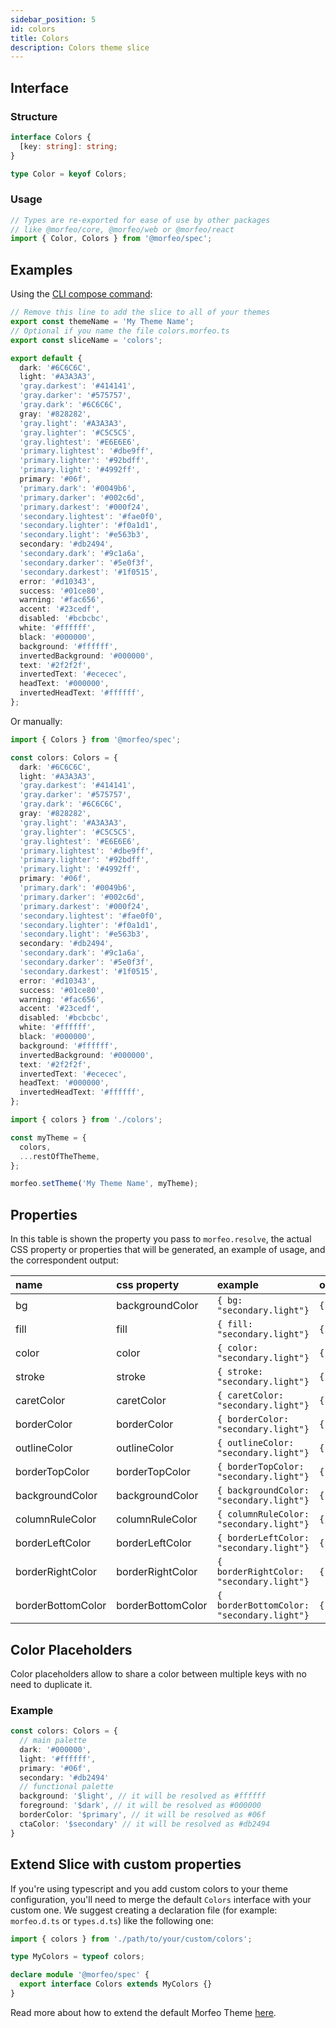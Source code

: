 ```yaml
---
sidebar_position: 5
id: colors
title: Colors
description: Colors theme slice
---
```


## Interface

### Structure

```typescript
interface Colors {
  [key: string]: string;
}

type Color = keyof Colors;
```

### Usage

```typescript
// Types are re-exported for ease of use by other packages
// like @morfeo/core, @morfeo/web or @morfeo/react
import { Color, Colors } from '@morfeo/spec';
```

## Examples

Using the [CLI compose command](../Features/CLI/compose.mdx):

```typescript title="colors.morfeo.ts"
// Remove this line to add the slice to all of your themes
export const themeName = 'My Theme Name';
// Optional if you name the file colors.morfeo.ts
export const sliceName = 'colors';

export default {
  dark: '#6C6C6C',
  light: '#A3A3A3',
  'gray.darkest': '#414141',
  'gray.darker': '#575757',
  'gray.dark': '#6C6C6C',
  gray: '#828282',
  'gray.light': '#A3A3A3',
  'gray.lighter': '#C5C5C5',
  'gray.lightest': '#E6E6E6',
  'primary.lightest': '#dbe9ff',
  'primary.lighter': '#92bdff',
  'primary.light': '#4992ff',
  primary: '#06f',
  'primary.dark': '#0049b6',
  'primary.darker': '#002c6d',
  'primary.darkest': '#000f24',
  'secondary.lightest': '#fae0f0',
  'secondary.lighter': '#f0a1d1',
  'secondary.light': '#e563b3',
  secondary: '#db2494',
  'secondary.dark': '#9c1a6a',
  'secondary.darker': '#5e0f3f',
  'secondary.darkest': '#1f0515',
  error: '#d10343',
  success: '#01ce80',
  warning: '#fac656',
  accent: '#23cedf',
  disabled: '#bcbcbc',
  white: '#ffffff',
  black: '#000000',
  background: '#ffffff',
  invertedBackground: '#000000',
  text: '#2f2f2f',
  invertedText: '#ececec',
  headText: '#000000',
  invertedHeadText: '#ffffff',
};
```

Or manually:

```typescript title="colors.ts"
import { Colors } from '@morfeo/spec';

const colors: Colors = {
  dark: '#6C6C6C',
  light: '#A3A3A3',
  'gray.darkest': '#414141',
  'gray.darker': '#575757',
  'gray.dark': '#6C6C6C',
  gray: '#828282',
  'gray.light': '#A3A3A3',
  'gray.lighter': '#C5C5C5',
  'gray.lightest': '#E6E6E6',
  'primary.lightest': '#dbe9ff',
  'primary.lighter': '#92bdff',
  'primary.light': '#4992ff',
  primary: '#06f',
  'primary.dark': '#0049b6',
  'primary.darker': '#002c6d',
  'primary.darkest': '#000f24',
  'secondary.lightest': '#fae0f0',
  'secondary.lighter': '#f0a1d1',
  'secondary.light': '#e563b3',
  secondary: '#db2494',
  'secondary.dark': '#9c1a6a',
  'secondary.darker': '#5e0f3f',
  'secondary.darkest': '#1f0515',
  error: '#d10343',
  success: '#01ce80',
  warning: '#fac656',
  accent: '#23cedf',
  disabled: '#bcbcbc',
  white: '#ffffff',
  black: '#000000',
  background: '#ffffff',
  invertedBackground: '#000000',
  text: '#2f2f2f',
  invertedText: '#ececec',
  headText: '#000000',
  invertedHeadText: '#ffffff',
};
```

```typescript title="theme.ts"
import { colors } from './colors';

const myTheme = {
  colors,
  ...restOfTheTheme,
};

morfeo.setTheme('My Theme Name', myTheme);
```

## Properties

In this table is shown the property you pass to `morfeo.resolve`, the actual CSS property or properties that will be generated,
an example of usage, and the correspondent output:

| name              | css property      | example                                    | output                            |
| :---------------- | :---------------- | :----------------------------------------- | :-------------------------------- |
| bg                | backgroundColor   | `{ bg: "secondary.light"} `                | `{"backgroundColor":"#e563b3"}`   |
| fill              | fill              | `{ fill: "secondary.light"} `              | `{"fill":"#e563b3"}`              |
| color             | color             | `{ color: "secondary.light"} `             | `{"color":"#e563b3"}`             |
| stroke            | stroke            | `{ stroke: "secondary.light"} `            | `{"stroke":"#e563b3"}`            |
| caretColor        | caretColor        | `{ caretColor: "secondary.light"} `        | `{"caretColor":"#e563b3"}`        |
| borderColor       | borderColor       | `{ borderColor: "secondary.light"} `       | `{"borderColor":"#e563b3"}`       |
| outlineColor      | outlineColor      | `{ outlineColor: "secondary.light"} `      | `{"outlineColor":"#e563b3"}`      |
| borderTopColor    | borderTopColor    | `{ borderTopColor: "secondary.light"} `    | `{"borderTopColor":"#e563b3"}`    |
| backgroundColor   | backgroundColor   | `{ backgroundColor: "secondary.light"} `   | `{"backgroundColor":"#e563b3"}`   |
| columnRuleColor   | columnRuleColor   | `{ columnRuleColor: "secondary.light"} `   | `{"columnRuleColor":"#e563b3"}`   |
| borderLeftColor   | borderLeftColor   | `{ borderLeftColor: "secondary.light"} `   | `{"borderLeftColor":"#e563b3"}`   |
| borderRightColor  | borderRightColor  | `{ borderRightColor: "secondary.light"} `  | `{"borderRightColor":"#e563b3"}`  |
| borderBottomColor | borderBottomColor | `{ borderBottomColor: "secondary.light"} ` | `{"borderBottomColor":"#e563b3"}` |

## Color Placeholders

Color placeholders allow to share a color between multiple keys with no need to duplicate it.

### Example 
```typescript
const colors: Colors = {
  // main palette
  dark: '#000000',
  light: '#ffffff',
  primary: '#06f',
  secondary: '#db2494'
  // functional palette
  background: '$light', // it will be resolved as #ffffff
  foreground: '$dark', // it will be resolved as #000000
  borderColor: '$primary', // it will be resolved as #06f
  ctaColor: '$secondary' // it will be resolved as #db2494
}
```

## Extend Slice with custom properties

If you're using typescript and you add custom colors to your theme configuration, you'll need to merge
the default `Colors` interface with your custom one.
We suggest creating a declaration file (for example: `morfeo.d.ts` or `types.d.ts`) like the following one:

```typescript
import { colors } from './path/to/your/custom/colors';

type MyColors = typeof colors;

declare module '@morfeo/spec' {
  export interface Colors extends MyColors {}
}
```

Read more about how to extend the default Morfeo Theme [here](../Features/extendible.mdx).
